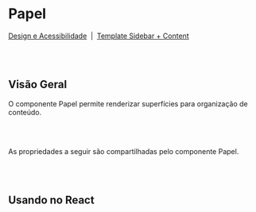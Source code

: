 
# Papel

[Design e Acessibilidade](https://www.figma.com/design/2bBnJVKkG09JPWCFBIcD1y/%5BDS%5D-Components?m=auto&node-id=756-8771&t=TyXNmrAZbhl7DmWw-1)
&nbsp;|&nbsp;
[Template Sidebar + Content](https://takenet.github.io/blip-ds/?path=/docs/templates-portal-sidebar-content--vis%C3%A3o-geral)

<br></br>

## Visão Geral

O componente Papel permite renderizar superfícies para organização de conteúdo.

<Canvas of={PaperStories.Properties}></Canvas>

<Meta isTemplate />

<br></br>

As propriedades a seguir são compartilhadas pelo componente Papel.

<Controls />

<br></br>

## Usando no React

<Source of={PaperStories.FrameworkReact} />
